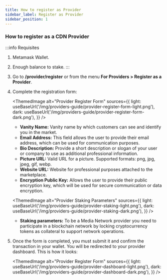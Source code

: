 ```yaml
---
title: How to register as Provider
sidebar_label: Register as Provider
sidebar_position: 1
---
```



### How to register as a CDN Provider

:::info Requisites
1. Metamask Wallet.
2. Enough balance to stake.
:::

1. Go to **/provider/register** or from the menu **For Providers > Register as a Provider**.

2. Complete the registration form: 

    <ThemedImage
        alt="Provider Register Form"
        sources={{
            light: useBaseUrl('/img/providers-guide/provider-register-form-light.png'),
            dark: useBaseUrl('/img/providers-guide/provider-register-form-dark.png'),
        }}
    />

   * **Vanity Name:** Vanity name by which customers can see and identify you in the market.
   * **Email Address:** This field allows the user to provide their email address, which can be used for communication purposes. 
   * **Bio Description:** Provide a short description or slogan of your user or company to use as additional professional information.
   * **Picture URL:** Valid URL for a picture. Supported formats: png, jpg, jpeg, gif, webp.
   * **Website URL:** Website for professional purposes attached to the marketplace.
   * **Encryption Public Key:** Allows the user to provide their public encryption key, which will be used for secure communication or data encryption.

    <ThemedImage
        alt="Provider Staking Parameters"
        sources={{
            light: useBaseUrl('/img/providers-guide/provider-staking-light.png'),
            dark: useBaseUrl('/img/providers-guide/provider-staking-dark.png'),
        }}
    />

   * **Staking parameters:** To be a Media Network provider you need to participate in a blockchain network by locking cryptocurrency tokens as collateral to support network operations.

3. Once the form is completed, you must submit it and confirm the transaction in your wallet. You will be redirected to your provider dashboard. This is how it looks:

    <ThemedImage
        alt="Provider Register Form"
        sources={{
            light: useBaseUrl('/img/providers-guide/provider-dashboard-light.png'),
            dark: useBaseUrl('/img/providers-guide/provider-dashboard-dark.png'),
        }}
    />